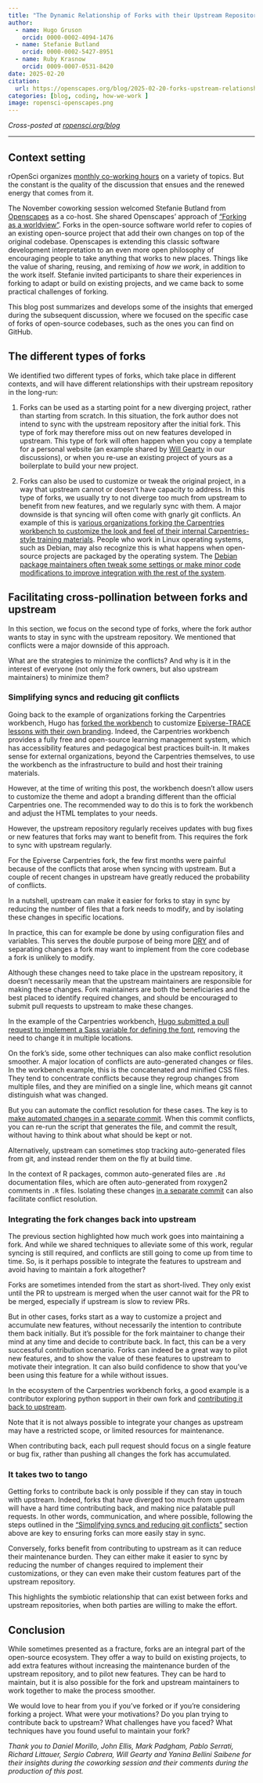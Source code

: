 ```yaml
---
title: "The Dynamic Relationship of Forks with their Upstream Repository"
author:
  - name: Hugo Gruson
    orcid: 0000-0002-4094-1476
  - name: Stefanie Butland
    orcid: 0000-0002-5427-8951
  - name: Ruby Krasnow
    orcid: 0009-0007-0531-8420
date: 2025-02-20
citation: 
  url: https://openscapes.org/blog/2025-02-20-forks-upstream-relationship
categories: [blog, coding, how-we-work ]
image: ropensci-openscapes.png
---
```


*Cross-posted at [ropensci.org/blog](https://ropensci.org/blog/2025/02/20/forks-upstream-relationship/)*

----------------------------------
## Context setting

rOpenSci organizes [monthly co-working hours](https://ropensci.org/coworking/) on a variety of topics.
But the constant is the quality of the discussion that ensues and the renewed energy that comes from it.

The November coworking session welcomed Stefanie Butland from [Openscapes](https://www.openscapes.org/) as a co-host.
She shared Openscapes' approach of ["Forking as a worldview"](https://docs.google.com/presentation/d/1aL0TVFM7xxzTCJoE3tEArDE32wh59wkmBCy6Vcmwvy4/).
Forks in the open-source software world refer to copies of an existing open-source project that add their own changes on top of the original codebase.
Openscapes is extending this classic software development interpretation to an even more open philosophy of encouraging people to take anything that works to new places.
Things like the value of sharing, reusing, and remixing of *how we work*, in addition to the work itself.
Stefanie invited participants to share their experiences in forking to adapt or build on existing projects, and we came back to some practical challenges of forking.

This blog post summarizes and develops some of the insights that emerged during the subsequent discussion, 
where we focused on the specific case of forks of open-source codebases,
such as the ones you can find on GitHub.

## The different types of forks

We identified two different types of forks, which take place in different contexts,
and will have different relationships with their upstream repository in the long-run:

1. Forks can be used as a starting point for a new diverging project, rather than starting from scratch.
In this situation, the fork author does not intend to sync with the upstream repository after the initial fork.
This type of fork may therefore miss out on new features developed in upstream.
This type of fork will often happen when you copy a template for a personal website (an example shared by [Will Gearty](https://williamgearty.com/) in our discussions), 
or when you re-use an existing project of yours as a boilerplate to build your new project.

2. Forks can also be used to customize or tweak the original project, 
in a way that upstream cannot or doesn't have capacity to address.
In this type of forks, we usually try to not diverge too much from upstream to benefit from new features,
and we regularly sync with them.
A major downside is that syncing will often come with gnarly git conflicts.
An example of this is [various organizations forking the Carpentries workbench to customize the look and feel of their internal Carpentries-style training materials](https://hugogruson.fr/workbench-beyond-carpentries/).
People who work in Linux operating systems, such as Debian, may also recognize this is what happens when open-source projects are packaged by the operating system.
The [Debian package maintainers often tweak some settings or make minor code modifications to improve integration with the rest of the system](https://www.debian.org/doc/debian-policy/ch-source.html#changes-to-the-upstream-sources).

## Facilitating cross-pollination between forks and upstream

In this section, we focus on the second type of forks, 
where the fork author wants to stay in sync with the upstream repository.
We mentioned that conflicts were a major downside of this approach.

What are the strategies to minimize the conflicts? 
And why is it in the interest of everyone (not only the fork owners, but also upstream maintainers) to minimize them?

### Simplifying syncs and reducing git conflicts {#simplifying-syncs}

Going back to the example of organizations forking the Carpentries workbench,
Hugo has [forked the workbench](https://github.com/epiverse-trace/varnish/pull/7) to customize [Epiverse-TRACE lessons with their own branding](https://epiverse-trace.github.io/tutorials).
Indeed, the Carpentries workbench provides a fully free and open-source learning management system,
which has accessibility features and pedagogical best practices built-in.
It makes sense for external organizations, beyond the Carpentries themselves, to use the workbench as the infrastructure to build and host their training materials.

However, at the time of writing this post, the workbench doesn't allow users to customize the theme and adopt a branding different than the official Carpentries one.
The recommended way to do this is to fork the workbench and adjust the HTML templates to your needs.

However, the upstream repository regularly receives updates with bug fixes or new features that forks may want to benefit from.
This requires the fork to sync with upstream regularly.

For the Epiverse Carpentries fork, the few first months were painful because of the conflicts that arose when syncing with upstream.
But a couple of recent changes in upstream have greatly reduced the probability of conflicts.

In a nutshell, upstream can make it easier for forks to stay in sync by reducing the number of files that a fork needs to modify,
and by isolating these changes in specific locations.

In practice, this can for example be done by using configuration files and variables.
This serves the double purpose of being more [DRY](https://en.wikipedia.org/wiki/Don%27t_repeat_yourself) 
and of separating changes a fork may want to implement from the core codebase a fork is unlikely to modify.

Although these changes need to take place in the upstream repository,
it doesn't necessarily mean that the upstream maintainers are responsible for making these changes.
Fork maintainers are both the beneficiaries and the best placed to identify required changes,
and should be encouraged to submit pull requests to upstream to make these changes.

In the example of the Carpentries workbench, [Hugo submitted a pull request to implement a Sass variable for defining the font](https://github.com/carpentries/varnish/pull/151), 
removing the need to change it in multiple locations.

On the fork's side, some other techniques can also make conflict resolution smoother.
A major location of conflicts are auto-generated changes or files.
In the workbench example, this is the concatenated and minified CSS files.
They tend to concentrate conflicts because they regroup changes from multiple files, 
and they are minified on a single line, which means git cannot distinguish what was changed.

But you can automate the conflict resolution for these cases.
The key is to [make automated changes in a separate commit](https://github.com/epiverse-trace/varnish/pull/7/commits/b7633fa9107e11d0a5147488b9c9c1c4855f6ff0).
When this commit conflicts, you can re-run the script that generates the file,
and commit the result, without having to think about what should be kept or not.

Alternatively, upstream can sometimes stop tracking auto-generated files from git,
and instead render them on the fly at build time.

In the context of R packages, common auto-generated files are `.Rd` documentation files,
which are often auto-generated from roxygen2 comments in `.R` files.
Isolating these changes [in a separate commit](https://github.com/ropensci/lightr/commit/4dcb21e72f6df71e2cc46d12244cde8dcc3e2635) can also facilitate conflict resolution.

### Integrating the fork changes back into upstream

The previous section highlighted how much work goes into maintaining a fork.
And while we shared techniques to alleviate some of this work, regular syncing is still required, and conflicts are still going to come up from time to time.
So, is it perhaps possible to integrate the features to upstream and avoid having to maintain a fork altogether?

Forks are sometimes intended from the start as short-lived.
They only exist until the PR to upstream is merged when the user cannot wait for the PR to be merged, especially if upstream is slow to review PRs.

But in other cases, forks start as a way to customize a project and accumulate new features, without necessarily the intention to contribute them back initially.
But it's possible for the fork maintainer to change their mind at any time and decide to contribute back.
In fact, this can be a very successful contribution scenario.
Forks can indeed be a great way to pilot new features, and to show the value of these features to upstream to motivate their integration.
It can also build confidence to show that you've been using this feature for a while without issues.

In the ecosystem of the Carpentries workbench forks, a good example is a contributor exploring python support in their own fork and [contributing it back to upstream](https://github.com/carpentries/sandpaper/pull/448).

Note that it is not always possible to integrate your changes as upstream may have a restricted scope, or limited resources for maintenance.

When contributing back, each pull request should focus on a single feature or bug fix, rather than pushing all changes the fork has accumulated.

### It takes two to tango

Getting forks to contribute back is only possible if they can stay in touch with upstream.
Indeed, forks that have diverged too much from upstream will have a hard time contributing back, and making nice palatable pull requests.
In other words, communication, and where possible, following the steps outlined in the ["Simplifying syncs and reducing git conflicts"](#simplifying-syncs) section above are key to ensuring forks can more easily stay in sync.

Conversely, forks benefit from contributing to upstream as it can reduce their maintenance burden.
They can either make it easier to sync by reducing the number of changes required to implement their customizations,
or they can even make their custom features part of the upstream repository.

This highlights the symbiotic relationship that can exist between forks and upstream repositories, when both parties are willing to make the effort.

## Conclusion

While sometimes presented as a fracture, forks are an integral part of the open-source ecosystem.
They offer a way to build on existing projects, to add extra features without increasing the maintenance burden of the upstream repository, and to pilot new features.
They can be hard to maintain, but it is also possible for the fork and upstream maintainers to work together to make the process smoother.

We would love to hear from you if you've forked or if you're considering forking a project. 
What were your motivations?
Do you plan trying to contribute back to upstream? 
What challenges have you faced? 
What techniques have you found useful to maintain your fork?

*Thank you to Daniel Morillo, John Ellis, Mark Padgham, Pablo Serrati, Richard Littauer, Sergio Cabrera, Will Gearty and Yanina Bellini Saibene for their insights during the coworking session and their comments during the production of this post.*

